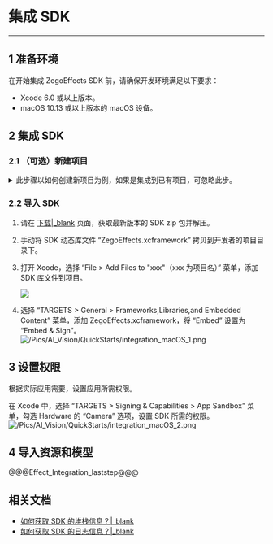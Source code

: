 # 集成 SDK

---

## 1 准备环境

在开始集成 ZegoEffects SDK 前，请确保开发环境满足以下要求：

- Xcode 6.0 或以上版本。
- macOS 10.13 或以上版本的 macOS 设备。

## 2 集成 SDK

### 2.1 （可选）新建项目

<details class="zg-primary">
    <summary>此步骤以如何创建新项目为例，如果是集成到已有项目，可忽略此步。</summary>

1. 启动 Xcode，在 “Welcome to Xcode” 窗口中单击 “Create a new Xcode project” 或选择 “File > New > Project” 菜单。在出现的表单中，选择 macOS 平台，并在 “Application” 下选择 “App”。
<Frame width="512" height="auto" caption=""><img src="https://storage.zego.im/sdk-doc/Pics/QuickStart/NewProject_4.png" /></Frame>


2. 填写表单并选取各个选项来配置项目，单击 “Next”。

    必须提供 “Product Name” 和 “Organization Identifier”，用于创建在整个系统中标识 App 的 “Bundle Identifier”。 
<Frame width="512" height="auto" caption=""><img src="https://storage.zego.im/sdk-doc/Pics/QuickStart/NewProject_2.png" /></Frame>


3. 选择项目存储路径，单击 “Create” 创建项目。
<Frame width="512" height="auto" caption=""><img src="https://storage.zego.im/sdk-doc/Pics/QuickStart/NewProject_3.png" /></Frame>



</details>



### 2.2 导入 SDK

1. 请在 [下载\|_blank](!ZegoEffects_downloads) 页面，获取最新版本的 SDK zip 包并解压。  

2. 手动将 SDK 动态库文件 “ZegoEffects.xcframework” 拷贝到开发者的项目目录下。

3. 打开 Xcode，选择 “File > Add Files to "xxx"（xxx 为项目名）” 菜单，添加 SDK 库文件到项目。
    <Frame width="512" height="auto" caption=""><img src="https://storage.zego.im/sdk-doc/Pics/iOS/ZegoExpressEngine/Common/add-files.png" /></Frame>

4. 选择 “TARGETS > General > Frameworks,Libraries,and Embedded Content” 菜单，添加 ZegoEffects.xcframework，将 “Embed” 设置为 “Embed & Sign”。
    ![/Pics/AI_Vision/QuickStarts/integration_macOS_1.png](http://doc.oa.zego.im/Pics/AI_Vision/QuickStarts/integration_macOS_1.png)

## 3 设置权限

根据实际应用需要，设置应用所需权限。

在 Xcode 中，选择 “TARGETS > Signing & Capabilities > App Sandbox” 菜单，勾选 Hardware 的 “Camera” 选项，设置 SDK 所需的权限。  
![/Pics/AI_Vision/QuickStarts/integration_macOS_2.png](http://doc.oa.zego.im/Pics/AI_Vision/QuickStarts/integration_macOS_2.png)

## 4 导入资源和模型

@@@Effect_Integration_laststep@@@

## 相关文档

- [如何获取 SDK 的堆栈信息？\|_blank](https://doc-zh.zego.im/faq/AI_Stack)
- [如何获取 SDK 的日志信息？\|_blank](https://doc-zh.zego.im/faq/AI_log)
